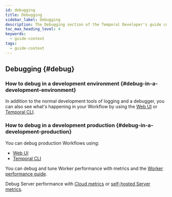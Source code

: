 ```yaml
---
id: debugging
title: Debugging
sidebar_label: Debugging
description: The Debugging section of the Temporal Developer's guide covers the many ways to debug your application.
toc_max_heading_level: 4
keywords:
  - guide-context
tags:
  - guide-context
---
```


## Debugging {#debug}

### How to debug in a development environment {#debug-in-a-development-environment}

In addition to the normal development tools of logging and a debugger, you can also see what's happening in your Workflow by using the [Web UI](/web-ui) or [Temporal CLI](/cli).

### How to debug in a development production {#debug-in-a-development-production}

You can debug production Workflows using:

- [Web UI](/web-ui)
- [Temporal CLI](/cli)

You can debug and tune Worker performance with metrics and the [Worker performance guide](/develop/worker-performance).

Debug Server performance with [Cloud metrics](/cloud/metrics/) or [self-hosted Server metrics](/self-hosted-guide/production-checklist#scaling-and-metrics).
